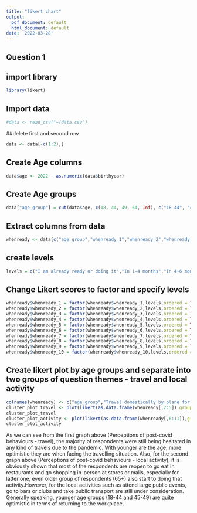 ```yaml
---
title: "likert chart"
output:
  pdf_document: default
  html_document: default
date: '2022-03-28'
---
```


## Question 1

## import library
```r
library(likert)
```

## Import data

```r
#data <- read_csv("~/data.csv")
```

##delete first and second row
```r
data <- data[-c(1:2),]
```

## Create Age columns

```r
data$age <- 2022 - as.numeric(data$birthyear)
```

## Create Age groups

```r
data["age_group"] = cut(data$age, c(18, 44, 49, 64, Inf), c("18-44", "45-49", "50-64", ">64"), include.lowest=TRUE)
```

## Extract columns from data

```r
whenready <- data[c("age_group","whenready_1","whenready_2","whenready_3","whenready_4","whenready_5","whenready_6","whenready_7","whenready_8","whenready_9","whenready_10")]
```

## create levels

```r
levels = c("I am already ready or doing it","In 1-4 months","In 4-6 months","In more than 6 months","When a vaccine will be ready or the virus will have disappeared","I don’t foresee a time when I will be ready to do it again","Not applicable for me")
```

##  Change Likert scores to factor and specify levels

```r
whenready$whenready_1 = factor(whenready$whenready_1,levels,ordered = TRUE)
whenready$whenready_2 = factor(whenready$whenready_2,levels,ordered = TRUE)
whenready$whenready_3 = factor(whenready$whenready_3,levels,ordered = TRUE)
whenready$whenready_4 = factor(whenready$whenready_4,levels,ordered = TRUE)
whenready$whenready_5 = factor(whenready$whenready_5,levels,ordered = TRUE)
whenready$whenready_6 = factor(whenready$whenready_6,levels,ordered = TRUE)
whenready$whenready_7 = factor(whenready$whenready_7,levels,ordered = TRUE)
whenready$whenready_8 = factor(whenready$whenready_8,levels,ordered = TRUE)
whenready$whenready_9 = factor(whenready$whenready_9,levels,ordered = TRUE)
whenready$whenready_10 = factor(whenready$whenready_10,levels,ordered = TRUE)
```

## Create likert plot by age groups and separate into two groups of question themes - travel and local activity

```r
colnames(whenready) <- c("age_group","Travel domestically by plane for business or essential purposes","Travel internationally by plane for business or essential purposes","Travel domestically by plane for leisure","Travel internationally by plane for leisure","Go shopping in-person at stores or malls","Return to the workplace","Go eat in restaurants","Go to bars, clubs, or crowded spaces","Attend large public events like a festival or outdoor gathering","Take public transit")
cluster_plot_travel <- plot(likert(as.data.frame(whenready[,2:5]),grouping = whenready$age_group)) + ggtitle("Perceptions of post-covid behaviours - travel")
cluster_plot_travel
cluster_plot_activity <- plot(likert(as.data.frame(whenready[,6:11]),grouping = whenready$age_group)) + ggtitle("Perceptions of post-covid behaviours - local activity")
cluster_plot_activity
```

As we can see from the first graph above (Perceptions of post-covid behaviours - travel), the majority of respondents were still being hesitated in any kind of travels due to the pandemic. With younger are the age, more optimistic they are when facing the travelling situation. Also, for the second graph above (Perceptions of post-covid behaviours - local activity), it is obviously shown that most of the respondents are reopen to go eat in restaurants and go shopping in-person at stores or malls, especially for latter one, even older group of respondents (65+) also start to doing that activity.However, for the local activities such as attend large public events, go to bars or clubs and take public transport are still under consideration. Generally speaking, younger age groups (18-44 and 45-49) are quite optimistic in terms of returning to the workplace.
